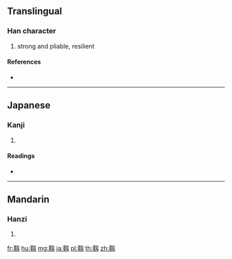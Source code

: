 {{character info/new}}
{{also|韌|靭}}
==Translingual==

===Han character===
{{Han char|rn=177|rad=革|as=03|sn=12|four=|canj=TJSK}}

# strong and pliable, resilient

====References====
* {{Han ref|kx=1385.131|hdz=74327.031|uh=9771|ud=38769}}

----

==Japanese==

===Kanji===
{{ja-kanji|grade=|rs=革03}}

# {{defn|lang=ja|sort=革03}}

====Readings====
* {{ja-readings|goon=[[にん]] (nin)|kanon=[[じん]] (jin)|kun=[[しなやか]] (shinayaka)}}

----

==Mandarin==

===Hanzi===
{{cmn-hanzi|pin=[[rèn]] ([[ren4]])|wg=jen<sup>4</sup>}}

# {{defn|lang=cmn|sort=革03}}

[[fr:靱]]
[[hu:靱]]
[[mg:靱]]
[[ja:靱]]
[[pl:靱]]
[[th:靱]]
[[zh:靱]]
